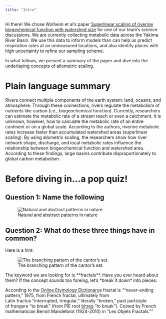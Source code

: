 ---
title: "Intro"
---

Hi there! We chose Wolheim et al's paper [Superlinear scaling of riverine biogechemical function with watershed size](https://www.nature.com/articles/s41467-022-28630-z) for one of our team's science discussions. We are currently collecting metabolic data across the Yakima River Basin. We use this data to inform models than can help us predict respiration rates at an unmeasured locations, and also identify places with high uncertainty to refine our sampling scheme.

In what follows, we present a summary of the paper and dive into the underlaying concepts of allometric scaling.

# Plain language summary

Rivers connect multiple components of the earth system: land, oceans, and atmosphere. Through these connections, rivers regulate the metabolism of nutrients like carbon (i.e., biogeochemical function). Currently, researchers can estimate the metabolic rate of a stream reach or even a catchment. It is unknown, however, how to calculate the metabolic rate of an entire continent or on a global scale. According to the authors, riverine metabolic rates increase faster than accumulated watershed areas (superlinear scaling). By using allometric scaling, the researchers show how river network shape, discharge, and local metabolic rates influence the relationship between biogeochemical function and watershed area. According to these findings, large basins contribute disproportionately to global carbon metabolism.

# Before diving in...a pop quiz!

## Question 1: Name the following

![Natural and abstract patterns in nature](https://raw.githubusercontent.com/guerrero-fj/scaling_rivers-assets/main/images/fractals_pop_quiz_gray.png){fig-alt="Three pictures aligned in a single row showing a river delta, a type of broccoli, and a famous fractal structure: The cantor's set"}

## Question 2: What do these three things have in common?

Here is a hint:

![The branching pattern of the cantor's set.](https://raw.githubusercontent.com/guerrero-fj/scaling_rivers-assets/main/images/fractal_pop_quiz_hint.png){fig-alt="The cantor's set: an initial line segment is cut into thirds and the central piece is removed. The process is repeated over agin on the newly generated segments in a branching pattern."}

The keyword we are looking for is \*\*fractals\*\*. Have you ever heard about them? If the concept sounds too foreing, let's \*break it down\* into pieces:

According to the [Online Etymology Dictionary](https://www.etymonline.com/word/fractal)a fractal is ""never-ending pattern," 1975, from French fractal, ultimately from Latin fractus "interrupted, irregular," literally "broken," past participle of frangere "to break" (from PIE root [bhreg](https://www.etymonline.com/word/*bhreg-?ref=etymonline_crossreference "Etymology, meaning and definition of *bhreg-") "to break"). Coined by French mathematician Benoit Mandelbrot (1924-2010) in "Les Objets Fractals.""
